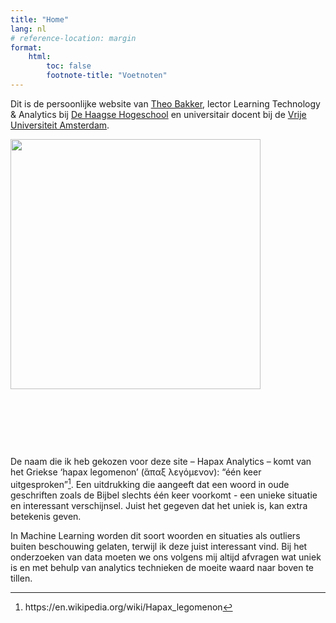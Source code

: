 ```yaml
---
title: "Home"
lang: nl
# reference-location: margin
format:
    html:
        toc: false
        footnote-title: "Voetnoten"
---
```


Dit is de persoonlijke website van [Theo Bakker](/over.html), lector Learning Technology & Analytics bij [De Haagse Hogeschool](https://hhs.nl) en universitair docent bij de [Vrije Universiteit Amsterdam](https://vu.nl).

::: column-margin
![](/images/_site/Theo%20Bakker_HHs_klein_smal.png){width="400"}
:::

::: logo-wrapper
::: {.logo-hhs onclick="location.href='https://www.hhs.nl'"}
 
:::

::: logo-spacer
 
:::

::: {.logo-vu onclick="location.href='https://www.vu.nl'"}
 
:::
:::

De naam die ik heb gekozen voor deze site -- Hapax Analytics -- komt van het Griekse 'hapax legomenon' (ἅπαξ λεγόμενον): "één keer uitgesproken"[^1]. Een uitdrukking die aangeeft dat een woord in oude geschriften zoals de Bijbel slechts één keer voorkomt - een unieke situatie en interessant verschijnsel. Juist het gegeven dat het uniek is, kan extra betekenis geven.

[^1]: https://en.wikipedia.org/wiki/Hapax_legomenon

In Machine Learning worden dit soort woorden en situaties als outliers buiten beschouwing gelaten, terwijl ik deze juist interessant vind. Bij het onderzoeken van data moeten we ons volgens mij altijd afvragen wat uniek is en met behulp van analytics technieken de moeite waard naar boven te tillen.
